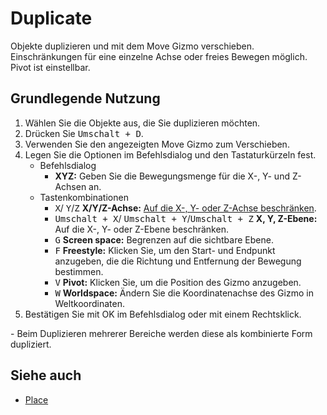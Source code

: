 
# Duplicate

<Reference shortcut="Umschalt + D" command="Duplicate" button="Links von der Befehlsleiste" />

Objekte duplizieren und mit dem Move Gizmo verschieben. Einschränkungen für eine einzelne Achse oder freies Bewegen möglich. Pivot ist einstellbar.

## Grundlegende Nutzung

1. Wählen Sie die Objekte aus, die Sie duplizieren möchten.
2. Drücken Sie <kbd>Umschalt + D</kbd>.
3. Verwenden Sie den angezeigten Move Gizmo zum Verschieben.
4. Legen Sie die Optionen im Befehlsdialog und den Tastaturkürzeln fest.
   - <Kst>Befehlsdialog</Kst>
      - **XYZ:** Geben Sie die Bewegungsmenge für die X-, Y- und Z-Achsen an.
   - <Kst>Tastenkombinationen</Kst>
      - <kbd>X</kbd>/ <kbd>Y</kbd>/<kbd>Z</kbd> **X/Y/Z-Achse:** [Auf die X-, Y- oder Z-Achse beschränken](/tool/sketching-essentials#constrain-to-an-axis).
      - <kbd>Umschalt + X</kbd>/ <kbd>Umschalt + Y</kbd>/<kbd>Umschalt + Z</kbd> **X, Y, Z-Ebene:** Auf die X-, Y- oder Z-Ebene beschränken.
      - <kbd>G</kbd> **Screen space:** Begrenzen auf die sichtbare Ebene.
      - <kbd>F</kbd> **Freestyle:** Klicken Sie, um den Start- und Endpunkt anzugeben, die die Richtung und Entfernung der Bewegung bestimmen.
      - <kbd>V</kbd> **Pivot:** Klicken Sie, um die Position des Gizmo anzugeben.
      - <kbd>W</kbd> **Worldspace:** Ändern Sie die Koordinatenachse des Gizmo in Weltkoordinaten.
4. Bestätigen Sie mit OK im Befehlsdialog oder mit einem Rechtsklick.

<Callout type="info">
   - Beim Duplizieren mehrerer Bereiche werden diese als kombinierte Form dupliziert.
</Callout> 

## Siehe auch
- [Place](place)